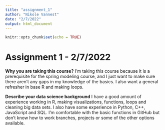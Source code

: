 ```yaml
---
title: "assignment_1"
author: "Nikole Vannest"
date: "2/7/2022"
output: html_document
---
```


```r
knitr::opts_chunk$set(echo = TRUE)
```

# Assignment 1 - 2/7/2022

**Why you are taking this course?**
I'm taking this course because it is a prerequisite for the spring modeling course, and I just want to make sure there aren't any gaps in my knowledge of the basics. I also want a general refresher in base R and making loops.

**Describe your data science background**
I have a good amount of experience working in R, making visualizations, functions, loops and cleaning big data sets. I also have some experience in Python, C++, JavaScript and SQL. I'm comfortable with the basic functions in GitHub but don't know how to work branches, projects or some of the other options available. 
